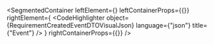 
<SegmentedContainer
  leftElement={<RequirementCreatedEventDTODesc />}
  leftContainerProps={{}}
  rightElement={
    <CodeHighlighter
      object={RequirementCreatedEventDTOVisualJson}
      language={"json"}
      title={"Event"}
    />
  }
  rightContainerProps={{}}
/>

